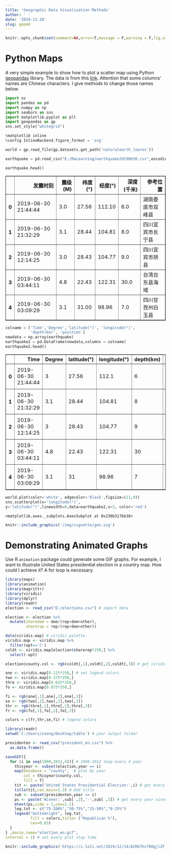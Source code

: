 ```yaml
---
title: 'Geographic Data Visualization Methods'
author: ' '
date: '2019-11-28'
slug: geomd
---
```


```r
knitr::opts_chunk$set(comment=NA,error=T,message = F,warning = F,fig.align='center',out.width ='100%')
```

# Python Maps

A very simple example to show how to plot a scatter map using Python [geopandas](http://geopandas.org/) library. The data is from this [link](https://wp-contents.netlify.com/data/earthquake20190630.csv). Attention that some columns' names are Chinese characters. I give methods to change those names below.


```python
import os
import pandas as pd    
import numpy as np
import seaborn as sns
import matplotlib.pyplot as plt
import geopandas as gp
sns.set_style("whitegrid")
```


```python
%matplotlib inline
%config InlineBackend.figure_format = 'svg'
```


```python
world = gp.read_file(gp.datasets.get_path('naturalearth_lowres'))
```


```python
earthquake = pd.read_csv("E:/MaLearning/earthquake20190630.csv",encoding = 'gb18030') 
```


```python
earthquake.head()
```




<div>
<style scoped>
    .dataframe tbody tr th:only-of-type {
        vertical-align: middle;
    }

    .dataframe tbody tr th {
        vertical-align: top;
    }

    .dataframe thead th {
        text-align: right;
    }
</style>
<table border="1" class="dataframe">
  <thead>
    <tr style="text-align: right;">
      <th></th>
      <th>发震时刻</th>
      <th>震级(M)</th>
      <th>纬度(°)</th>
      <th>经度(°)</th>
      <th>深度(千米)</th>
      <th>参考位置</th>
    </tr>
  </thead>
  <tbody>
    <tr>
      <th>0</th>
      <td>2019-06-30 21:44:44</td>
      <td>3.0</td>
      <td>27.56</td>
      <td>112.10</td>
      <td>6.0</td>
      <td>湖南娄底市双峰县</td>
    </tr>
    <tr>
      <th>1</th>
      <td>2019-06-30 21:32:29</td>
      <td>3.1</td>
      <td>28.44</td>
      <td>104.81</td>
      <td>8.0</td>
      <td>四川宜宾市长宁县</td>
    </tr>
    <tr>
      <th>2</th>
      <td>2019-06-30 12:14:25</td>
      <td>3.0</td>
      <td>28.43</td>
      <td>104.77</td>
      <td>9.0</td>
      <td>四川宜宾市珙县</td>
    </tr>
    <tr>
      <th>3</th>
      <td>2019-06-30 03:44:11</td>
      <td>4.8</td>
      <td>22.43</td>
      <td>122.31</td>
      <td>30.0</td>
      <td>台湾台东县海域</td>
    </tr>
    <tr>
      <th>4</th>
      <td>2019-06-30 03:09:29</td>
      <td>3.1</td>
      <td>31.00</td>
      <td>98.96</td>
      <td>7.0</td>
      <td>四川甘孜州白玉县</td>
    </tr>
  </tbody>
</table>
</div>




```python
colname = ['Time','Degree','latitude(°)', 'longitude(°)',
           'depth(km)', 'position']
newdata = np.array(earthquake)
earthquake2 = pd.DataFrame(newdata,columns = colname)
earthquake2.head()
```




<div>
<style scoped>
    .dataframe tbody tr th:only-of-type {
        vertical-align: middle;
    }

    .dataframe tbody tr th {
        vertical-align: top;
    }

    .dataframe thead th {
        text-align: right;
    }
</style>
<table border="1" class="dataframe">
  <thead>
    <tr style="text-align: right;">
      <th></th>
      <th>Time</th>
      <th>Degree</th>
      <th>latitude(°)</th>
      <th>longitude(°)</th>
      <th>depth(km)</th>
      <th>position</th>
    </tr>
  </thead>
  <tbody>
    <tr>
      <th>0</th>
      <td>2019-06-30 21:44:44</td>
      <td>3</td>
      <td>27.56</td>
      <td>112.1</td>
      <td>6</td>
      <td>湖南娄底市双峰县</td>
    </tr>
    <tr>
      <th>1</th>
      <td>2019-06-30 21:32:29</td>
      <td>3.1</td>
      <td>28.44</td>
      <td>104.81</td>
      <td>8</td>
      <td>四川宜宾市长宁县</td>
    </tr>
    <tr>
      <th>2</th>
      <td>2019-06-30 12:14:25</td>
      <td>3</td>
      <td>28.43</td>
      <td>104.77</td>
      <td>9</td>
      <td>四川宜宾市珙县</td>
    </tr>
    <tr>
      <th>3</th>
      <td>2019-06-30 03:44:11</td>
      <td>4.8</td>
      <td>22.43</td>
      <td>122.31</td>
      <td>30</td>
      <td>台湾台东县海域</td>
    </tr>
    <tr>
      <th>4</th>
      <td>2019-06-30 03:09:29</td>
      <td>3.1</td>
      <td>31</td>
      <td>98.96</td>
      <td>7</td>
      <td>四川甘孜州白玉县</td>
    </tr>
  </tbody>
</table>
</div>




```python
world.plot(color='white', edgecolor='black',figsize=(11,9))
sns.scatterplot(x='longitude(°)',
y='latitude(°)',linewidth=0,data=earthquake2,s=3, color='red')
```




    <matplotlib.axes._subplots.AxesSubplot at 0x230b317bb38>



```r
knitr::include_graphics('/img/vignette/geo.svg')
```

# Demonstrating Animated Graphs

Use R `animation` package could generate some GIF graphs. For example, I want to illustrate United States presidential election in a country map. How could I achieve it? A for loop is necessary.  

```r
library(maps)
library(animation)
library(magrittr)
library(viridis)
library(dplyr)
library(readr)
election <- read_csv("E:/elections.csv") # import data

election <- election %>% 
  mutate(sharedem = dem/(rep+dem+other),
         sharerep = rep/(rep+dem+other))

data(viridis.map) # viridis palette
viridis.map <- viridis.map %>% 
  filter(opt=='C')
coldt <- viridis.map[election$sharerep*250,] %>% 
  select(-opt)

election$county.col <- rgb(coldt[,1],coldt[,2],coldt[,3]) # get viridis palette

one <- viridis.map[0.125*250,] # set legend colors
two <- viridis.map[0.375*250,]
thre <- viridis.map[0.625*250,]
fo <- viridis.map[0.875*250,]

fi <- rgb(one[,1],one[,2],one[,3])
se <- rgb(two[,1],two[,2],two[,3])
thr <- rgb(thre[,1],thre[,2],thre[,3])
fr <- rgb(fo[,1],fo[,2],fo[,3])

colors = c(fr,thr,se,fi) # legend colors

library(readr)
setwd('C:/Users/xsong/Desktop/table') # your output folder

presidenten <- read_csv("president_en.csv") %>% 
  as.data.frame()

saveGIF({
  for (i in seq(1960,2012,4)){ # 1960-2012 loop every 4 year
    thisyear <- subset(election,year == i)
    map(database = "county",  # plot by year
        col = thisyear$county.col, 
        fill = T)
    tit <- paste('United States Presidential Election:',i) # get every year title
    title(tit,cex.main=1.3) # Add title
    sub <- subset(presidenten,year == i)
    ps <- paste('Winner:',sub[ ,2],'-',sub[ ,3]) # get every year winner
    mtext(ps,side = 1,cex=1.1)
    leg.txt <- c("75-100%","50-75%","25-50%","0-25%")
    legend("bottomright", leg.txt,
           fill = colors,title= ("Republican %"),
           cex=0.83)
  }
} ,movie.name="election_en.gif",
interval = 2) # set every plot stay time 

```
```r
knitr::include_graphics('https://i.loli.net/2019/12/14/ACR67hsT8OgjlZF.gif')
```







